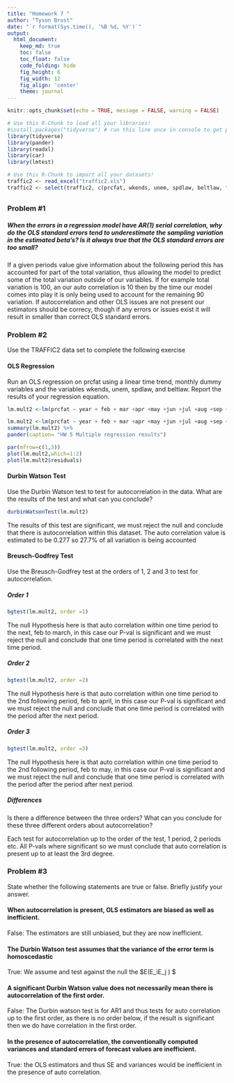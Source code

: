 ```yaml
---
title: "Homework 7 "
author: "Tyson Brost"
date: "`r format(Sys.time(), '%B %d, %Y')`"
output:
  html_document:  
    keep_md: true
    toc: false
    toc_float: false
    code_folding: hide
    fig_height: 6
    fig_width: 12
    fig_align: 'center'
    theme: journal
---
```


```r
knitr::opts_chunk$set(echo = TRUE, message = FALSE, warning = FALSE)
```

```r
# Use this R-Chunk to load all your libraries!
#install.packages("tidyverse") # run this line once in console to get package
library(tidyverse)
library(pander)
library(readxl)
library(car)
library(lmtest)
```

```r
# Use this R-Chunk to import all your datasets!
traffic2 <- read_excel("traffic2.xls")
traffic2 <- select(traffic2, c(prcfat, wkends, unem, spdlaw, beltlaw, feb,mar,apr,may,jun,jul,aug,sep,oct,nov,dec, year))
```

## {.tabset .tabset-pills .tabset-fade}

### Problem #1

##### When the errors in a regression model have AR(1) serial correlation, why do the OLS standard errors tend to underestimate the sampling variation in the estimated beta’s?  Is it always true that the OLS standard errors are too small?

If a given periods value give information about the following period this has accounted for part of the total variation, thus allowing the model to predict some of the total variation outside of our variables. If for example total variation is 100, an our auto correlation is 10 then by the time our model comes into play it is only being used to account for the remaining 90 variation. If autocorrelation and other OLS issues are not present our estimators should be correcy, though if any errors or issues exist it will result in smaller than correct OLS standard errors.

### Problem #2

Use the TRAFFIC2 data set to complete the following exercise

#### OLS Regression
Run an OLS regression on prcfat using a linear time trend, monthly dummy variables and the variables wkends, unem, spdlaw, and beltlaw. Report the results of your regression equation.

```r
lm.mult2 <-lm(prcfat ~ year + feb + mar +apr +may +jun +jul +aug +sep +oct +nov +dec + wkends + unem + spdlaw +beltlaw, data=traffic2)
```

```r

lm.mult2 <-lm(prcfat ~ year + feb + mar +apr +may +jun +jul +aug +sep +oct +nov +dec + wkends + unem + spdlaw +beltlaw, data=traffic2)
summary(lm.mult2) %>%
pander(caption= "HW 5 Multiple regression results")

```

```r
par(mfrow=c(1,3))
plot(lm.mult2,which=1:2)
plot(lm.mult2$residuals)
```


#### Durbin Watson Test

Use the Durbin Watson test to test for autocorrelation in the data. What are the results of the test and what can you conclude?

```r
durbinWatsonTest(lm.mult2)
```

The results of this test are significant, we must reject the null and conclude that there is autocorrelation within this dataset. The auto correlation value is estimated to be 0.277 so 27.7% of all variation is being accounted

####  Breusch-Godfrey Test {.tabset .tabset-pills .tabset-fade}
Use the Breusch-Godfrey test at the orders of 1, 2 and 3 to test for autocorrelation. 

##### Order 1

```r
bgtest(lm.mult2, order =1)
```

The null Hypothesis here is that auto correlation within one time period to the next, feb to march, in this case our P-val is significant and we must reject the null and conclude that one time period is correlated with the next time period.


##### Order 2

```r
bgtest(lm.mult2, order =2)
```

The null Hypothesis here is that auto correlation within one time period to the 2nd following period, feb to april, in this case our P-val is significant and we must reject the null and conclude that one time period is correlated with the period after the next period.

##### Order 3

```r
bgtest(lm.mult2, order =3)
```

The null Hypothesis here is that auto correlation within one time period to the 2nd following period, feb to may, in this case our P-val is significant and we must reject the null and conclude that one time period is correlated with the period after the period after next period.

####

##### Differences 
Is there a difference between the three orders?  What can you conclude for these three different orders about autocorrelation?

Each test for autocorrelation up to the order of the test, 1 period, 2 periods etc. All P-vals where significant so we must conclude that auto correlation is present up to at least the 3rd degree.


### Problem #3

State whether the following statements are true or false.  Briefly justify your answer.

#### When autocorrelation is present, OLS estimators are biased as well as inefficient.
  
  False: The estimators are still unbiased, but they are now inefficient.

#### The Durbin Watson test assumes that the variance of the error term is homoscedastic

True: We assume and test against the null the $E(E_iE_j \neq 0) $

#### A significant Durbin Watson value does not necessarily mean there is autocorrelation of the first order.

False: The Durbin watson test is for AR1 and thus tests for auto correlation up to the first order, as there is no order below, if the result is significant then we do have correlation in the first order.

#### In the presence of autocorrelation, the conventionally computed variances and standard errors of forecast values are inefficient.

True: the OLS estimators and thus SE and variances would be inefficient in the presence of auto correlation.

